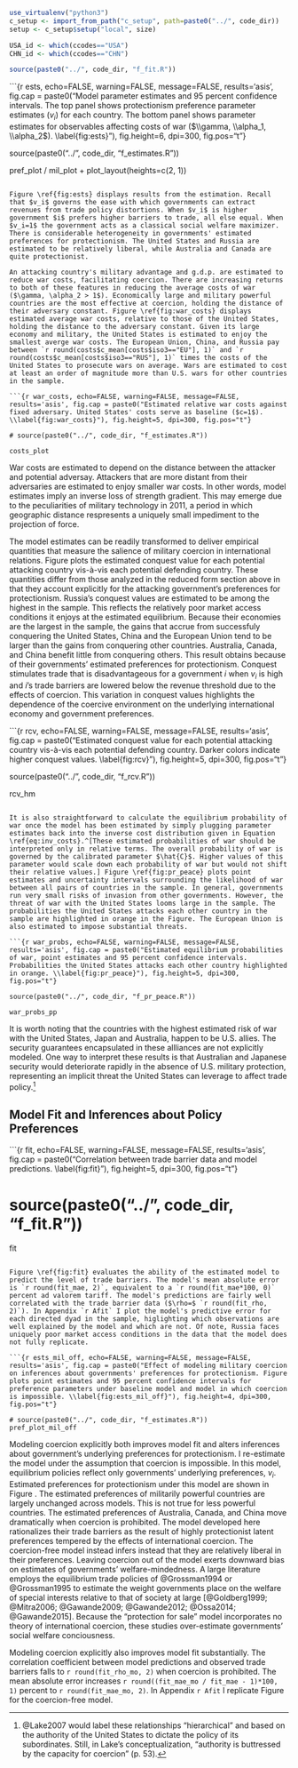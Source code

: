 ```r


use_virtualenv("python3")
c_setup <- import_from_path("c_setup", path=paste0("../", code_dir))
setup <- c_setup$setup("local", size)

USA_id <- which(ccodes=="USA")
CHN_id <- which(ccodes=="CHN")

source(paste0("../", code_dir, "f_fit.R"))

```

```{r ests, echo=FALSE, warning=FALSE, message=FALSE, results='asis', fig.cap = paste0("Model parameter estimates and 95 percent confidence intervals. The top panel shows protectionism preference parameter estimates ($v_i$) for each country. The bottom panel shows parameter estimates for observables affecting costs of war ($\\gamma, \\alpha_1, \\alpha_2$). \\label{fig:ests}"), fig.height=6, dpi=300, fig.pos="t"}

source(paste0("../", code_dir, "f_estimates.R"))

pref_plot / mil_plot + plot_layout(heights=c(2, 1))

```

Figure \ref{fig:ests} displays results from the estimation. Recall that $v_i$ governs the ease with which governments can extract revenues from trade policy distortions. When $v_i$ is higher government $i$ prefers higher barriers to trade, all else equal. When $v_i=1$ the government acts as a classical social welfare maximizer. There is considerable heterogeneity in governments' estimated preferences for protectionism. The United States and Russia are estimated to be relatively liberal, while Australia and Canada are quite protectionist. 

An attacking country's military advantage and g.d.p. are estimated to reduce war costs, facilitating coercion. There are increasing returns to both of these features in reducing the average costs of war ($\gamma, \alpha_2 > 1$). Economically large and military powerful countries are the most effective at coercion, holding the distance of their adversary constant. Figure \ref{fig:war_costs} displays estimated average war costs, relative to those of the United States, holding the distance to the adversary constant. Given its large economy and military, the United States is estimated to enjoy the smallest averge war costs. The European Union, China, and Russia pay between `r round(costs$c_mean[costs$iso3=="EU"], 1)` and `r round(costs$c_mean[costs$iso3=="RUS"], 1)` times the costs of the United States to prosecute wars on average. Wars are estimated to cost at least an order of magnitude more than U.S. wars for other countries in the sample.

```{r war_costs, echo=FALSE, warning=FALSE, message=FALSE, results='asis', fig.cap = paste0("Estimated relative war costs against fixed adversary. United States' costs serve as baseline ($c=1$). \\label{fig:war_costs}"), fig.height=5, dpi=300, fig.pos="t"}

# source(paste0("../", code_dir, "f_estimates.R"))

costs_plot

```

War costs are estimated to depend on the distance between the attacker and potential adversay. Attackers that are more distant from their adversaries are estimated to enjoy smaller war costs. In other words, model estimates imply an inverse loss of strength gradient. This may emerge due to the peculiarities of military technology in 2011, a period in which geographic distance respresents a uniquely small impediment to the projection of force.

The model estimates can be readily transformed to deliver empirical quantities that measure the salience of military coercion in international relations. Figure \ref{fig:rcv} plots the estimated conquest value for each potential attacking country vis-à-vis each potential defending country. These quantities differ from those analyzed in the reduced form section above in that they account explicitly for the attacking government's preferences for protectionism. Russia's conquest values are estimated to be among the highest in the sample. This reflects the relatively poor market access conditions it enjoys at the estimated equilibrium. Because their economies are the largest in the sample, the gains that accrue from successfuly conquering the United States, China and the European Union tend to be larger than the gains from conquering other countries. Australia, Canada, and China benefit little from conquering others. This result obtains because of their governments' estimated preferences for protectionism. Conquest stimulates trade that is disadvantageous for a government $i$ when $v_i$ is high and $i$'s trade barriers are lowered below the revenue threshold due to the effects of coercion. This variation in conquest values highlights the dependence of the coercive environment on the underlying international economy and government preferences.

```{r rcv, echo=FALSE, warning=FALSE, message=FALSE, results='asis', fig.cap = paste0("Estimated conquest value for each potential attacking country vis-à-vis each potential defending country. Darker colors indicate higher conquest values. \\label{fig:rcv}"), fig.height=5, dpi=300, fig.pos="t"}

source(paste0("../", code_dir, "f_rcv.R"))

rcv_hm

```

It is also straightforward to calculate the equilibrium probability of war once the model has been estimated by simply plugging parameter estimates back into the inverse cost distribution given in Equation \ref{eq:inv_costs}.^[These estimated probabilities of war should be interpreted only in relative terms. The overall probability of war is governed by the calibrated parameter $\hat{C}$. Higher values of this parameter would scale down each probability of war but would not shift their relative values.] Figure \ref{fig:pr_peace} plots point estimates and uncertainty intervals surrounding the likelihood of war between all pairs of countries in the sample. In general, governments run very small risks of invasion from other governments. However, the threat of war with the United States looms large in the sample. The probabilities the United States attacks each other country in the sample are highlighted in orange in the Figure. The European Union is also estimated to impose substantial threats.

```{r war_probs, echo=FALSE, warning=FALSE, message=FALSE, results='asis', fig.cap = paste0("Estimated equilibrium probabilities of war, point estimates and 95 percent confidence intervals. Probabilities the United States attacks each other country highlighted in orange. \\label{fig:pr_peace}"), fig.height=5, dpi=300, fig.pos="t"}

source(paste0("../", code_dir, "f_pr_peace.R"))

war_probs_pp

```

It is worth noting that the countries with the highest estimated risk of war with the United States, Japan and Australia, happen to be U.S. allies. The security guarantees encapsulated in these allliances are not explicitly modeled. One way to interpret these results is that Australian and Japanese security would deteriorate rapidly in the absence of U.S. military protection, representing an implicit threat the United States can leverage to affect trade policy.^[@Lake2007 would label these relationships "hierarchical" and based on the authority of the United States to dictate the policy of its subordinates. Still, in Lake's conceptualization, "authority is buttressed by the capacity for coercion" (p. 53).]

## Model Fit and Inferences about Policy Preferences

```{r fit, echo=FALSE, warning=FALSE, message=FALSE, results='asis', fig.cap = paste0("Correlation between trade barrier data and model predictions. \\label{fig:fit}"), fig.height=5, dpi=300, fig.pos="t"}

# source(paste0("../", code_dir, "f_fit.R"))

fit

```

Figure \ref{fig:fit} evaluates the ability of the estimated model to predict the level of trade barriers. The model's mean absolute error is `r round(fit_mae, 2)`, equivalent to a `r round(fit_mae*100, 0)` percent ad valorem tariff. The model's predictions are fairly well correlated with the trade barrier data ($\rho=$ `r round(fit_rho, 2)`). In Appendix `r Afit` I plot the model's predictive error for each directed dyad in the sample, higlighting which observations are well explained by the model and which are not. Of note, Russia faces uniquely poor market access conditions in the data that the model does not fully replicate.

```{r ests_mil_off, echo=FALSE, warning=FALSE, message=FALSE, results='asis', fig.cap = paste0("Effect of modeling military coercion on inferences about governments' preferences for protectionism. Figure plots point estimates and 95 percent confidence intervals for preference parameters under baseline model and model in which coercion is impossible. \\label{fig:ests_mil_off}"), fig.height=4, dpi=300, fig.pos="t"}

# source(paste0("../", code_dir, "f_estimates.R"))
pref_plot_mil_off

```

Modeling coercion explicitly both improves model fit and alters inferences about government's underlying preferences for protectionism. I re-estimate the model under the assumption that coercion is impossible. In this model, equilibrium policies reflect only governments' underlying preferences, $v_i$. Estimated preferences for protectionism under this model are shown in Figure \ref{fig:ests_mil_off}. The estimated preferences of militarily powerful countries are largely unchanged across models. This is not true for less powerful countries. The estimated preferences of Australia, Canada, and China move dramatically when coercion is prohibited. The model developed here rationalizes their trade barriers as the result of highly protectionist latent preferences tempered by the effects of international coercion. The coercion-free model instead infers instead that they are relatively liberal in their preferences. Leaving coercion out of the model exerts downward bias on estimates of governments' welfare-mindedness. A large literature employs the equilibrium trade policies of @Grossman1994 or @Grossman1995 to estimate the weight governments place on the welfare of special interests relative to that of society at large [@Goldberg1999; @Mitra2006; @Gawande2009; @Gawande2012; @Ossa2014; @Gawande2015]. Because the "protection for sale" model incorporates no theory of international coercion, these studies over-estimate governments' social welfare conciousness. 

Modeling coercion explicitly also improves model fit substantially. The correlation coefficient between model predictions and observed trade barriers falls to `r round(fit_rho_mo, 2)` when coercion is prohibited. The mean absolute error increases `r round((fit_mae_mo / fit_mae - 1)*100, 1)` percent to `r round(fit_mae_mo, 2)`. In Appendix `r Afit` I replicate Figure \ref{fig:fit} for the coercion-free model. 

